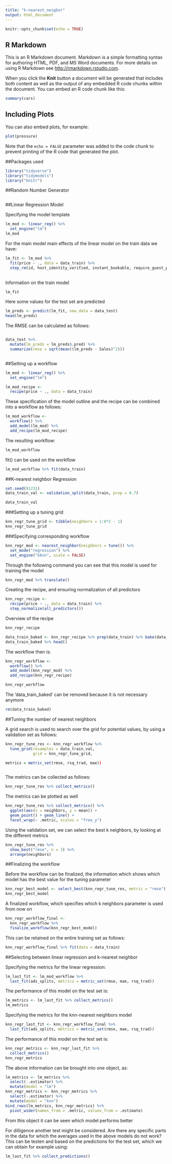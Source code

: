 ```yaml
---
title: "k-nearest_neigbor"
output: html_document
---
```


```r
knitr::opts_chunk$set(echo = TRUE)
```

## R Markdown

This is an R Markdown document. Markdown is a simple formatting syntax for authoring HTML, PDF, and MS Word documents. For more details on using R Markdown see <http://rmarkdown.rstudio.com>.

When you click the **Knit** button a document will be generated that includes both content as well as the output of any embedded R code chunks within the document. You can embed an R code chunk like this:

```r
summary(cars)
```

## Including Plots

You can also embed plots, for example:

```r
plot(pressure)
```

Note that the `echo = FALSE` parameter was added to the code chunk to prevent printing of the R code that generated the plot.


##Packages used

```r
library("tidyverse")
library("tidymodels")
library("knitr")
```

##Random Number Generator

```r

```


##Linear Regression Model

Specifying the model template
```r
lm_mod <- linear_reg() %>% 
  set_engine("lm")
lm_mod
```

For the main model main effects of the linear model on the train data we have:
```r
lm_fit <- lm_mod %>% 
  fit(price ~ ., data = data_train) %>%
  step_rm(id, host_identity_verified, instant_bookable, require_guest_profile_picture, require_guest_phone_verification, wifi, pool, hot_tub, host_email, host_phone, host_facebook, host_government_id, host_verification_method)
  
```

Information on the train model
```r
lm_fit
```

Here some values for the test set are predicted
```r
lm_preds <- predict(lm_fit, new_data = data_test)
head(lm_preds)
```

The RMSE can be calculated as follows:
```r

```


```r
data_test %>% 
  mutate(lm_preds = lm_preds$.pred) %>% 
  summarize(rmse = sqrt(mean((lm_preds - Sales)^2)))
```


```r

```


##Setting up a workflow

```r
lm_mod <- linear_reg() %>% 
  set_engine("lm")
```


```r
lm_mod_recipe <- 
  recipe(price ~ ., data = data_train)
```

These specification of the model outline and the recipe can be combined into a workflow as follows:
```r
lm_mod_workflow <- 
  workflow() %>% 
  add_model(lm_mod) %>% 
  add_recipe(lm_mod_recipe)
```

The resulting workflow:
```r
lm_mod_workflow
```

fit() can be used on the workflow
```r
lm_mod_workflow %>% fit(data_train)
```



##K-nearest neighbor Regression


```r
set.seed(91231)
data_train_val <- validation_split(data_train, prop = 0.7)

data_train_val
```


###Setting up a tuning grid


```r
knn_regr_tune_grid <- tibble(neighbors = 1:8*2 - 1)
knn_regr_tune_grid
```

###Specifying corresponding workflow


```r
knn_regr_mod <- nearest_neighbor(neighbors = tune()) %>% 
  set_mode("regression") %>% 
  set_engine("kknn", scale = FALSE)
```

Through the following command you can see that this model is used for training the model
```r
knn_regr_mod %>% translate()
```

Creating the recipe, and ensuring normalization of all predictors
```r
knn_regr_recipe <- 
  recipe(price ~ ., data = data_train) %>% 
  step_normalize(all_predictors())
```

Overview of the recipe
```r
knn_regr_recipe
```


```r
data_train_baked <- knn_regr_recipe %>% prep(data_train) %>% bake(data_train)
data_train_baked %>% head()
```

The workflow then is:
```r
knn_regr_workflow <-
  workflow() %>% 
  add_model(knn_regr_mod) %>% 
  add_recipe(knn_regr_recipe)

knn_regr_workflow
```

The 'data_train_baked' can be removed because it is not necessary anymore
```r
rm(data_train_baked)
```


##Tuning the number of nearest neighbors

A grid search is used to search over the grid for potential values, by using a validation set as follows:
```r
knn_regr_tune_res <- knn_regr_workflow %>% 
  tune_grid(resamples = data_train_val, 
            grid = knn_regr_tune_grid,
```


```r
metrics = metric_set(rmse, rsq_trad, mae))
```


```r
```

The metrics can be collected as follows:
```r
knn_regr_tune_res %>% collect_metrics()
```

The metrics can be plotted as well
```r
knn_regr_tune_res %>% collect_metrics() %>% 
  ggplot(aes(x = neighbors, y = mean)) + 
  geom_point() + geom_line() + 
  facet_wrap(~ .metric, scales = "free_y")
```

Using the validation set, we can select the best k neighbors, by looking at the different metrics
```r
knn_regr_tune_res %>% 
  show_best("rmse", n = 3) %>% 
  arrange(neighbors)
```


##Finalizing the workflow

Before the workflow can be finalized, the information which shows which model has the best value for the tuning parameter
```r
knn_regr_best_model <- select_best(knn_regr_tune_res, metric = "rmse")
knn_regr_best_model
```

A finalized workflow, which specifies which k neighbors parameter is used from now on
```r
knn_regr_workflow_final <- 
  knn_regr_workflow %>% 
  finalize_workflow(knn_regr_best_model)
```

This can be retained on the entire training set as follows:
```r
knn_regr_workflow_final %>% fit(data = data_train)
```



##Selecting between linear regression and k-nearest neighbor

Specifying the metrics for the linear regression:
```r
lm_last_fit <- lm_mod_workflow %>% 
  last_fit(ads_splits, metrics = metric_set(rmse, mae, rsq_trad))
```

The performance of this model on the test set is:
```r
lm_metrics <- lm_last_fit %>% collect_metrics()
lm_metrics
```

Specifying the metrics for the knn-nearest neighbors model
```r
knn_regr_last_fit <- knn_regr_workflow_final %>% 
  last_fit(ads_splits, metrics = metric_set(rmse, mae, rsq_trad))
```

The performance of this model on the test set is:
```r
knn_regr_metrics <- knn_regr_last_fit %>% 
  collect_metrics()
knn_regr_metrics
```

The above information can be brought into one object, as:
```r
lm_metrics <- lm_metrics %>% 
  select(-.estimator) %>% 
  mutate(model = "lm")
knn_regr_metrics <- knn_regr_metrics %>% 
  select(-.estimator) %>% 
  mutate(model = "knn")
bind_rows(lm_metrics, knn_regr_metrics) %>% 
  pivot_wider(names_from = .metric, values_from = .estimate)
```
From this object it can be seen which model performs better


For dilligence another test might be considered. Are there any specific parts in the data for which the averages used in the above models do not work? This can be testen and based on the predictions for the test set, which we can obtain for example using:
```r
lm_last_fit %>% collect_predictions()
```

